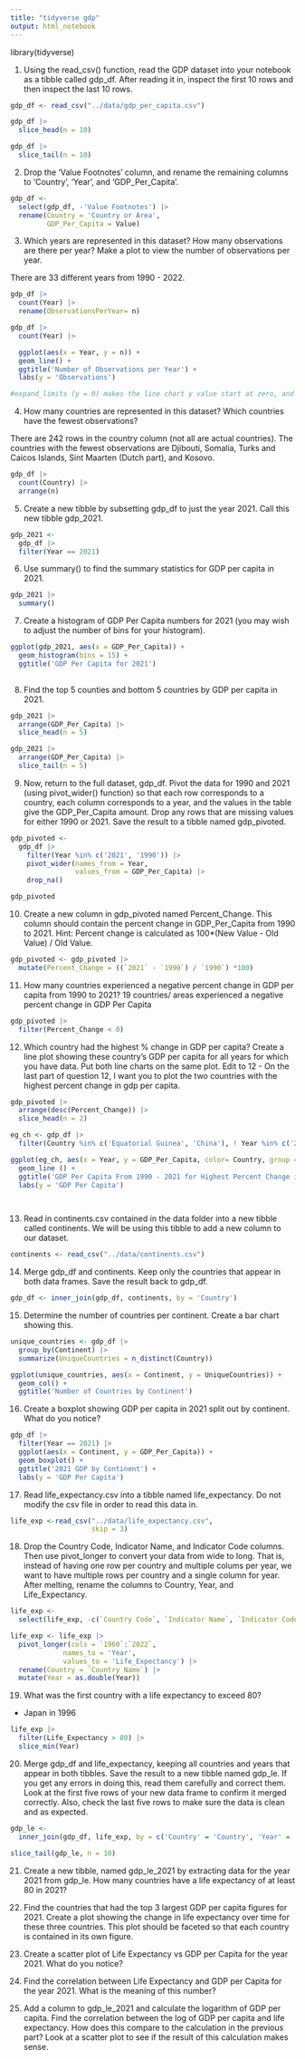 ```yaml
---
title: "tidyverse gdp"
output: html_notebook
---
```


library(tidyverse)

1) Using the read_csv() function, read the GDP dataset into your notebook as a tibble called gdp_df. After reading it in, inspect the first 10 rows and then inspect the last 10 rows.

```r
gdp_df <- read_csv("../data/gdp_per_capita.csv")
```
```r
gdp_df |> 
  slice_head(n = 10)
```

```r
gdp_df |> 
  slice_tail(n = 10)
```


2) Drop the 'Value Footnotes' column, and rename the remaining columns to 'Country', 'Year', and 'GDP_Per_Capita'.

```r
gdp_df <- 
  select(gdp_df, -'Value Footnotes') |> 
  rename(Country = 'Country or Area',
         GDP_Per_Capita = Value)
```



3) Which years are represented in this dataset? How many observations are there per year? Make a plot to view the number of observations per year.

There are 33 different years from 1990 - 2022.

```r
gdp_df |> 
  count(Year) |> 
  rename(ObservationsPerYear= n)
```


```r
gdp_df |> 
  count(Year) |>

  ggplot(aes(x = Year, y = n)) + 
  geom_line() + 
  ggtitle('Number of Observations per Year') +
  labs(y = 'Observations')

#expand_limits (y = 0) makes the line chart y value start at zero, and condenses the line chart
```


4) How many countries are represented in this dataset? Which countries have the fewest observations?

There are 242 rows in the country column (not all are actual countries). The countries with the fewest observations are Djibouti, Somalia, Turks and Caicos Islands, Sint Maarten (Dutch part), and Kosovo.

```r
gdp_df |> 
  count(Country) |> 
  arrange(n)
```



5) Create a new tibble by subsetting gdp_df to just the year 2021. Call this new tibble gdp_2021.

```r
gdp_2021 <- 
  gdp_df |> 
  filter(Year == 2021)
```


6) Use summary() to find the summary statistics for GDP per capita in 2021.

```r
gdp_2021 |> 
  summary()
```


7) Create a histogram of GDP Per Capita numbers for 2021 (you may wish to adjust the number of bins for your histogram).

```r
ggplot(gdp_2021, aes(x = GDP_Per_Capita)) + 
  geom_histogram(bins = 15) + 
  ggtitle('GDP Per Capita for 2021')
  
```


8) Find the top 5 counties and bottom 5 countries by GDP per capita in 2021.

```r
gdp_2021 |> 
  arrange(GDP_Per_Capita) |> 
  slice_head(n = 5)
```
```r
gdp_2021 |> 
  arrange(GDP_Per_Capita) |> 
  slice_tail(n = 5)
```


9) Now, return to the full dataset, gdp_df. Pivot the data for 1990 and 2021 (using pivot_wider() function) so that each row corresponds to a country, each column corresponds to a year, and the values in the table give the GDP_Per_Capita amount. Drop any rows that are missing values for either 1990 or 2021. Save the result to a tibble named gdp_pivoted.

```r
gdp_pivoted <- 
  gdp_df |> 
    filter(Year %in% c('2021', '1990')) |>
    pivot_wider(names_from = Year,
                values_from = GDP_Per_Capita) |> 
    drop_na()
```


```r
gdp_pivoted
```



10) Create a new column in gdp_pivoted named Percent_Change. This column should contain the percent change in GDP_Per_Capita from 1990 to 2021. Hint: Percent change is calculated as 100*(New Value - Old Value) / Old Value.

```r
gdp_pivoted <- gdp_pivoted |> 
  mutate(Percent_Change = ((`2021` - `1990`) / `1990`) *100)
```


11) How many countries experienced a negative percent change in GDP per capita from 1990 to 2021?
19 countries/ areas experienced a negative percent change in GDP Per Capita

```r
gdp_pivoted |> 
  filter(Percent_Change < 0)
```


12) Which country had the highest % change in GDP per capita? Create a line plot showing these country's GDP per capita for all years for which you have data. Put both line charts on the same plot.
Edit to 12 - On the last part of question 12, I want you to plot the two countries with the highest percent change in gdp per capita.

```r
gdp_pivoted |> 
  arrange(desc(Percent_Change)) |> 
  slice_head(n = 2)
```

```r
eg_ch <- gdp_df |> 
  filter(Country %in% c('Equatorial Guinea', 'China'), ! Year %in% c('2022'))

ggplot(eg_ch, aes(x = Year, y = GDP_Per_Capita, color= Country, group = Country)) +
  geom_line () +
  ggtitle('GDP Per Capita From 1990 - 2021 for Highest Percent Change in GDP') +
  labs(y = 'GDP Per Capita')

       
```


13) Read in continents.csv contained in the data folder into a new tibble called continents. We will be using this tibble to add a new column to our dataset.

```r
continents <- read_csv("../data/continents.csv")
```


14) Merge gdp_df and continents. Keep only the countries that appear in both data frames. Save the result back to gdp_df.

```r
gdp_df <- inner_join(gdp_df, continents, by = 'Country')
```


15) Determine the number of countries per continent. Create a bar chart showing this.
```r
unique_countries <- gdp_df |> 
  group_by(Continent) |> 
  summarize(UniqueCountries = n_distinct(Country))
```


```r
ggplot(unique_countries, aes(x = Continent, y = UniqueCountries)) +
  geom_col() + 
  ggtitle('Number of Countries by Continent')
```


16) Create a boxplot showing GDP per capita in 2021 split out by continent. What do you notice?
```r
gdp_df |> 
  filter(Year == 2021) |> 
  ggplot(aes(x = Continent, y = GDP_Per_Capita)) + 
  geom_boxplot() + 
  ggtitle('2021 GDP by Continent') + 
  labs(y = 'GDP Per Capita')

```



17) Read life_expectancy.csv into a tibble named life_expectancy. Do not modify the csv file in order to read this data in.

```r
life_exp <-read_csv("../data/life_expectancy.csv",
                    skip = 3)
```


18) Drop the Country Code, Indicator Name, and Indicator Code columns. Then use pivot_longer to convert your data from wide to long. That is, instead of having one row per country and multiple colums per year, we want to have multiple rows per country and a single column for year. After melting, rename the columns to Country, Year, and Life_Expectancy.

```r
life_exp <-
  select(life_exp, -c(`Country Code`, `Indicator Name`, `Indicator Code`, `2023`, `...69`))
```


```r
life_exp <- life_exp |> 
  pivot_longer(cols = `1960`:`2022`, 
             names_to = 'Year', 
             values_to = 'Life_Expectancy') |> 
  rename(Country = `Country Name`) |> 
  mutate(Year = as.double(Year))
```



19) What was the first country with a life expectancy to exceed 80?
- Japan in 1996
```r
life_exp |> 
  filter(Life_Expectancy > 80) |> 
  slice_min(Year)
```


20) Merge gdp_df and life_expectancy, keeping all countries and years that appear in both tibbles. Save the result to a new tibble named gdp_le. If you get any errors in doing this, read them carefully and correct them. Look at the first five rows of your new data frame to confirm it merged correctly. Also, check the last five rows to make sure the data is clean and as expected.

```r
gdp_le <-
  inner_join(gdp_df, life_exp, by = c('Country' = 'Country', 'Year' = 'Year'))
```


```r
slice_tail(gdp_le, n = 10)
```


21) Create a new tibble, named gdp_le_2021 by extracting data for the year 2021 from gdp_le. How many countries have a life expectancy of at least 80 in 2021?

22) Find the countries that had the top 3 largest GDP per capita figures for 2021. Create a plot showing the change in life expectancy over time for these three countries. This plot should be faceted so that each country is contained in its own figure.

23) Create a scatter plot of Life Expectancy vs GDP per Capita for the year 2021. What do you notice?

24) Find the correlation between Life Expectancy and GDP per Capita for the year 2021. What is the meaning of this number?

25) Add a column to gdp_le_2021 and calculate the logarithm of GDP per capita. Find the correlation between the log of GDP per capita and life expectancy. How does this compare to the calculation in the previous part? Look at a scatter plot to see if the result of this calculation makes sense.








